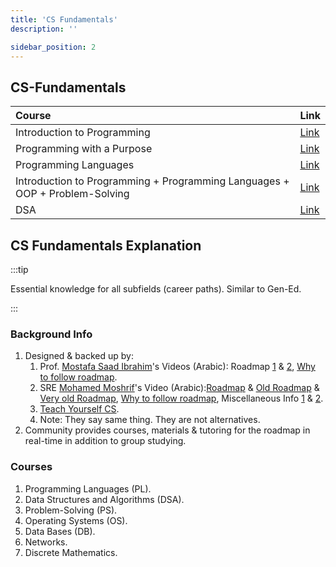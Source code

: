 ```yaml
---
title: 'CS Fundamentals'
description: ''

sidebar_position: 2
---
```


## CS-Fundamentals

| Course                                                                      | Link                                                                   |
| :-------------------------------------------------------------------------- | :--------------------------------------------------------------------- |
| Introduction to Programming                                                 | [Link](/resources/core/programming/introduction-to-programming)        |
| Programming with a Purpose                                                  | [Link](/resources/core/programming/programming-with-a-purpose)         |
| Programming Languages                                                       | [Link](/resources/core/programming/programming-languages)              |
| Introduction to Programming + Programming Languages + OOP + Problem-Solving | [Link](/resources/core/programming/course-dr-mostafa-saad-udemy)       |
| DSA                                                                         | [Link](/resources/core/datastructures-and-algorithms/course-princeton) |

## CS Fundamentals Explanation

:::tip

Essential knowledge for all subfields (career paths). Similar to Gen-Ed.

:::

### Background Info

1. Designed & backed up by:
    1. Prof. [Mostafa Saad Ibrahim](https://www.linkedin.com/in/mostafasaad/)'s Videos (Arabic): Roadmap [1](https://youtu.be/JkcmNrdhjMs) & [2](https://youtu.be/b56XFMNEzAs), [Why to follow roadmap](https://youtu.be/-oORn0GOWe4).
    2. SRE [Mohamed Moshrif](https://www.linkedin.com/in/mmeshref/)'s Video (Arabic):[Roadmap](https://youtu.be/RAHNZhcoi_Q) & [Old Roadmap](https://youtu.be/jZIXKlSJcrc) & [Very old Roadmap](https://www.facebook.com/watch/?ref=search&v=2050195395035796&external_log_id=c27c284f-d228-4e39-9c4d-1447de1697be&q=mohamed%20moshrif), [Why to follow roadmap](https://youtu.be/aKv3QNiB1NU), Miscellaneous Info [1](https://www.facebook.com/mmoshrif/videos/344220917562967/?__tn__=%2CO-R) & [2](https://www.facebook.com/watch/live/?ref=watch_permalink&v=2172114902843844).
    3. [Teach Yourself CS](https://teachyourselfcs.com/).
    4. Note: They say same thing. They are not alternatives.
2. Community provides courses, materials & tutoring for the roadmap in real-time in addition to group studying.

### Courses

1. Programming Languages (PL).
2. Data Structures and Algorithms (DSA).
3. Problem-Solving (PS).
4. Operating Systems (OS).
5. Data Bases (DB).
6. Networks.
7. Discrete Mathematics.
